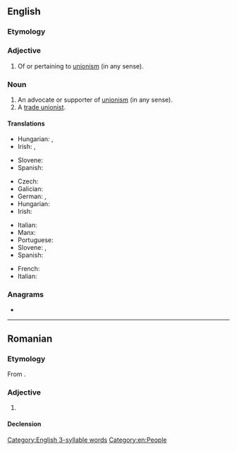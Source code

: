 ==English==

===Etymology===
{{suffix|en|union|ist}}

===Adjective===
{{en-adj}}

# {{lb|en|sometimes|capitalised}} Of or pertaining to [[unionism]] (in any sense).

===Noun===
{{en-noun}}

# An advocate or supporter of [[unionism]] (in any sense).
# A [[trade unionist]].

====Translations====
{{trans-top|advocate or supporter of unionism}}
* Hungarian: {{t+|hu|[[szakszervezet|szakszervezet(ek)]] [[híve]]}}, {{t+|hu|[[szakszervezeti]] [[rendszer]] [[híve]]}}
* Irish: {{t|ga|aontachtaí|m}}, {{t|ga|aondachtóir|m}}
{{trans-mid}}
* Slovene: {{t|sl|unionist|m}}
* Spanish: {{t|es|sindicalista|m|f}}
{{trans-bottom}}

{{trans-top|trade unionist}}
* Czech: {{t|cs|odborář|m}}
* Galician: {{t|gl|sindicalista|m|f}}
* German: {{t+|de|Gewerkschaftler|m}}, {{t+|de|Gewerkschafter|m}}
* Hungarian: {{t+|hu|[[szakszervezeti]] [[tag]]}}
* Irish: {{t|ga|ceardchumannaí|m}}
{{trans-mid}}
* Italian: {{t+|it|operaistico|m}}
* Manx: {{t|gv|keird-heshaghtagh|m}}
* Portuguese: {{t|pt|sindicalista|m|f}}
* Slovene: {{t|sl|sindikalist|m}}, {{t|sl|sindikalistka|f}}
* Spanish: {{t|es|sindicalista|m|f}}
{{trans-bottom}}

{{ttbc-top}}
* French: {{t+check|fr|unioniste|m}}
* Italian: {{t-check|it|unionista|m|f}}
{{trans-mid}}
{{trans-bottom}}

===Anagrams===
* {{anagrams|en|a=iinnostu|inustion|unitions}}

[[Category:English 3-syllable words]]
[[Category:en:People]]

----

==Romanian==

===Etymology===
From {{bor|ro|fr|unioniste}}.

===Adjective===
{{ro-adj}}

# {{l|en|unionist}}

====Declension====
{{ro-decl-adj}}
